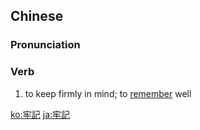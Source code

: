 {{also|牢记}}
==Chinese==
{{zh-forms|s=牢记}}

===Pronunciation===
{{zh-pron
|m=láojì
|c=lou4 gei3
|mn=lô-kì
|cat=v
}}

===Verb===
{{zh-verb}}

# to keep firmly in mind; to [[remember]] well

{{zh-cat|Advanced}}

[[ko:牢記]]
[[ja:牢記]]